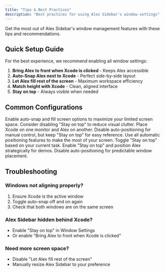 ```yaml
---
title: "Tips & Best Practices"
description: "Best practices for using Alex Sidebar's window settings"
---
```


Get the most out of Alex Sidebar's window management features with these tips and recommendations.

## Quick Setup Guide

For the best experience, we recommend enabling all window settings:

1. **Bring Alex to front when Xcode is clicked** - Keeps Alex accessible
2. **Auto-Snap Alex next to Xcode** - Perfect side-by-side layout
3. **Let Alex fill rest of the screen** - Maximum workspace efficiency
4. **Match height with Xcode** - Clean, aligned interface
5. **Stay on top** - Always visible when needed

## Common Configurations

<CardGroup cols={2}>
  <Card title="Single Monitor Setup" icon="desktop">
    Enable auto-snap and fill screen options to maximize your limited screen space. Consider disabling "Stay on top" to reduce visual clutter.
  </Card>

  <Card title="Dual Monitor Setup" icon="display">
    Place Xcode on one monitor and Alex on another. Disable auto-positioning for manual control, but keep "Stay on top" for easy reference.
  </Card>

  <Card title="Laptop Development" icon="laptop">
    Use all automatic positioning features to make the most of your screen. Toggle "Stay on top" based on your current task.
  </Card>

  <Card title="Presentation Mode" icon="presentation-screen">
    Enable "Stay on top" and position Alex strategically for demos. Disable auto-positioning for predictable window placement.
  </Card>
</CardGroup>

## Troubleshooting

### Windows not aligning properly?
1. Ensure Xcode is the active window
2. Toggle auto-snap off and on again
3. Check that both windows are on the same screen

### Alex Sidebar hidden behind Xcode?
- Enable "Stay on top" in Window Settings
- Or enable "Bring Alex to front when Xcode is clicked"

### Need more screen space?
- Disable "Let Alex fill rest of the screen"
- Manually resize Alex Sidebar to your preference